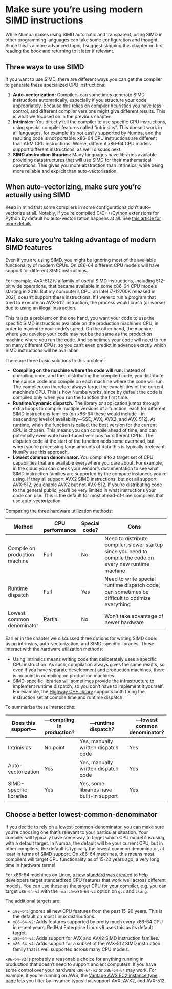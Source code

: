 # Make sure you're using modern SIMD instructions

While Numba makes using SIMD automatic and transparent, using SIMD in other programming languages can take some configuration and thought.
Since this is a more advanced topic, I suggest skipping this chapter on first reading the book and returning to it later if relevant.

## Three ways to use SIMD

If you want to use SIMD, there are different ways you can get the compiler to generate these specialized CPU instructions:

1. **Auto-vectorization:** Compilers can sometimes generate SIMD instructions automatically, especially if you structure your code appropriately.
   Because this relies on compiler heuristics you have less control, and different compiler versions might give different results.
   This is what we focused on in the previous chapter.
2. **Intrinsics:** You directly tell the compiler to use specific CPU instructions, using special compiler features called "intrinsics".
   This doesn't work in all languages, for example it's not easily supported by Numba, and the resulting code is not portable: x86-64 CPU instructions are different than ARM CPU instructions.
   Worse, different x86-64 CPU models support different instructions, as we'll discuss next.
3. **SIMD abstraction libraries:** Many languages have libraries available providing datastructures that will use SIMD for their mathematical operations.
   This gives you more abstraction than intrinsics, while being more reliable and explicit than auto-vectorization.

## When auto-vectorizing, make sure you're actually using SIMD

Keep in mind that some compilers in some configurations don't auto-vectorize at all.
Notably, if you're compiled C/C++/Cython extensions for Python by default no auto-vectorization happens at all.
See [this article for more details](https://pythonspeed.com/articles/faster-cython-simd/).

## Make sure you're taking advantage of modern SIMD features

Even if you are using SIMD, you might be ignoring most of the available functionality of modern CPUs.
On x86-64 different CPU models will have support for different SIMD instructions.

For example, AVX-512 is a family of useful SIMD instructions, including 512-bit wide operations, that became available in some x86-64 CPU models starting in 2016.
But my computer's CPU, an Intel i7-12700K released in 2021, doesn't support these instructions.
If I were to run a program that tried to execute an AVX-512 instruction, the process would crash (or worse) due to using an illegal instruction.

This raises a problem: on the one hand, you want your code to use the specific SIMD instructions available on the production machine's CPU, in order to maximize your code's speed.
On the other hand, the machine where you develop your code may not be the same as the production machine where you run the code.
And sometimes your code will need to run on many different CPUs, so you can't even predict in advance exactly which SIMD instructions will be available!

There are three basic solutions to this problem:

* **Compiling on the machine where the code will run.**
  Instead of compiling once, and then distributing the compiled code, you distribute the source code and compile on each machine where the code will run.
  The compiler can therefore always target the capabilities of the current machine's CPU.
  This is how Numba works, since by default the code is compiled only when you run the function the first time.
* **Runtime/dynamic dispatch.**
  The library or application jumps through extra hoops to compile multiple versions of a function, each for different SIMD instructions families (on x86-64 these would include—in descending level of availability—SSE, AVX, AVX2, and AVX-512).
  At runtime, when the function is called, the best version for the current CPU is chosen.
  This means you can compile ahead of time, and can potentially even write hand-tuned versions for different CPUs.
  The dispatch code at the start of the function adds some overhead, but when you're processing large amounts of data this is typically irrelevant.
  NumPy use this approach.
* **Lowest common denominator.**
  You compile to a target set of CPU capabilities that are available everywhere you care about.
  For example, in the cloud you can check your vendor's documentation to see what SIMD instruction families are supported by the compute instances you're using.
  If they all support AVX2 SIMD instructions, but not all support AVX-512, you enable AVX2 but not AVX-512.
  If you're distributing code to the general public, you'll be very limited in what instructions your code can use.
  This is the default for most ahead-of-time compilers that use auto-vectorization.

Comparing the three hardware utilization methods:

| Method                        | CPU performance | Special code? | Cons                                                                                                        |
|-------------------------------|-----------------|---------------|-------------------------------------------------------------------------------------------------------------|
| Compile on production machine | Full            | No            | Need to distribute compiler, slower startup since you need to compile the code on every new runtime machine |
| Runtime dispatch              | Full            | Yes           | Need to write special runtime dispatch code, can sometimes be difficult to optimize everything              |
| Lowest common denominator     | Partial         | No            | Won't take advantage of newer hardware                                                                      |

Earlier in the chapter we discussed three options for writing SIMD code: using intrinsics, auto-vectorization, and SIMD-specific libraries.
These interact with the hardware utilization methods:

* Using intrinsics means writing code that deliberately uses a specific CPU instruction.
  As such, compilation always gives the same results, so even if you have separate development and production machines, there is no point in compiling on production machines.
* SIMD-specific libraries will sometimes provide the infrastructure to implement runtime dispatch, so you don't have to implement it yourself.
  For example, the [Highway C++ library](https://github.com/google/highway) supports both fixing the instruction set at compile time and runtime dispatch.

To summarize these interactions:

| Does this support—      | —compiling in production? | —runtime dispatch?                        | —lowest common denominator? |
|-------------------------|---------------------------|-------------------------------------------|-----------------------------|
| Intrinisics             | No point                  | Yes, manually written dispatch code       | Yes                         |
| Auto-vectorization      | Yes                       | Yes, manually written dispatch code       | Yes                         |
| SIMD-specific libraries | Yes                       | Yes, some libraries have built-in support | Yes                         |


## Choose a better lowest-common-denominator

If you decide to rely on a lowest-common-denominator, you can make sure you're choosing one that's relevant to your particular situation.
Your compiler will typically have some way to target which CPU model it is using, with a default target.
In Numba, the default will be your current CPU, but in other compilers, the default is typically the lowest common denominator, at least in terms of SIMD support.
On x86-64 machines, this means most compilers will target CPU functionality as of 15-20 years ago, a very long time in hardware terms!

For x86-64 machines on Linux, [a new standard was created](https://developers.redhat.com/blog/2021/01/05/building-red-hat-enterprise-linux-9-for-the-x86-64-v2-microarchitecture-level) to help developers target standardized CPU features that work well across different models.
You can use these as the target CPU for your compiler, e.g. you can target `x86-64-v3` with the `-march=x86-64-v3` option on `gcc` and `clang`.

The additional targets are:

* `x86-64`: Ignores all new CPU features from the past 15-20 years.
   This is the default on most Linux distributions.
* `x86-64-v2`: Adds features supported by pretty much every x86-64 CPU in recent years.
  RedHat Enterprise Linux v9 uses this as its default target.
* `x86-64-v3`: Adds support for AVX and AVX2 SIMD instruction families.
* `x86-64-v4`: Adds support for a subset of the AVX-512 SIMD instruction family that is well supported across many CPU models.

`x86-64-v2` is probably a reasonable choice for anything running in production that doesn't need to support ancient computers.
If you have some control over your hardware `x86-64-v3` or `x86-64-v4` may work.
For example, if you're running on AWS, the [Vantage AWS EC2 instance type page](https://instances.vantage.sh/) lets you filter by instance types that support AVX, AVX2, and AVX-512.
